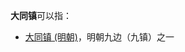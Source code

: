 '''大同镇'''可以指：
{{PRC admin/disambig|13/04/81/106/000|23/06/06/100/000|33/01/82/112/000|35/08/21/101/000|42/11/26/111/000|51/01/13/103/000|51/01/83/212/000|52/03/81/102/000|61/09/02/106/000|62/01/21/109/000|51/34/27/213/000}}

*[[大同镇_(明朝)|大同镇 (明朝)]]，明朝九边（九镇）之一
{{disambig|cat=三字中国镇名消歧义}}